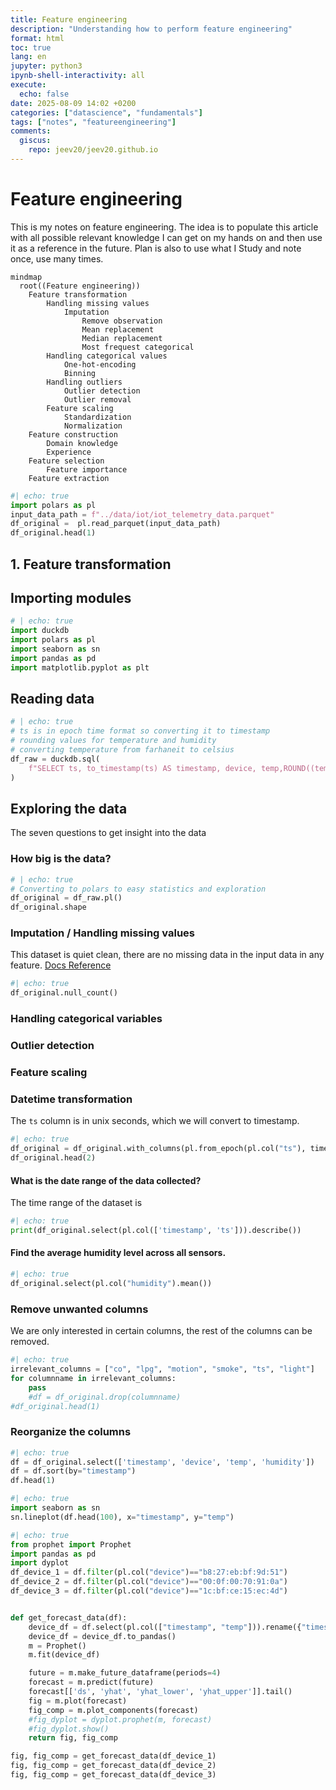 ```yaml
---
title: Feature engineering
description: "Understanding how to perform feature engineering"
format: html
toc: true
lang: en
jupyter: python3
ipynb-shell-interactivity: all
execute:
  echo: false
date: 2025-08-09 14:02 +0200
categories: ["datascience", "fundamentals"]
tags: ["notes", "featureengineering"]
comments:
  giscus:
    repo: jeev20/jeev20.github.io
---
```




# Feature engineering

This is my notes on feature engineering. The idea is to populate this article with all possible relevant knowledge I can get on my hands on and then use it as a reference in the future. Plan is also to use what I Study and note once, use many times.

```mermaid
mindmap
  root((Feature engineering))
    Feature transformation
        Handling missing values
            Imputation
                Remove observation
                Mean replacement
                Median replacement
                Most frequest categorical
        Handling categorical values
            One-hot-encoding
            Binning
        Handling outliers
            Outlier detection
            Outlier removal
        Feature scaling
            Standardization
            Normalization
    Feature construction
        Domain knowledge
        Experience
    Feature selection
        Feature importance 
    Feature extraction
```

```python
#| echo: true
import polars as pl
input_data_path = f"../data/iot/iot_telemetry_data.parquet"
df_original =  pl.read_parquet(input_data_path)
df_original.head(1)
```



## 1. Feature transformation

## Importing modules
```python
# | echo: true
import duckdb
import polars as pl
import seaborn as sn
import pandas as pd
import matplotlib.pyplot as plt
```
## Reading data

```python
# | echo: true
# ts is in epoch time format so converting it to timestamp
# rounding values for temperature and humidity
# converting temperature from farhaneit to celsius
df_raw = duckdb.sql(
    f"SELECT ts, to_timestamp(ts) AS timestamp, device, temp,ROUND((temp - 32) * 5.0 / 9, 4) AS temp_c, ROUND(humidity, 4) AS humidity, lpg, smoke, light FROM '{input_data_path}'"
)
```

## Exploring the data
The seven questions to get insight into the data 

### How big is the data? 

```python
# | echo: true
# Converting to polars to easy statistics and exploration
df_original = df_raw.pl()  
df_original.shape
```




### Imputation / Handling missing values

This dataset is quiet clean, there are no missing data in the input data in any feature. [Docs Reference](https://docs.pola.rs/user-guide/expressions/missing-data/)

```python
#| echo: true
df_original.null_count()
```


### Handling categorical variables

### Outlier detection

### Feature scaling


### Datetime transformation

The `ts` column is in unix seconds, which we will convert to timestamp.

```python
#| echo: true
df_original = df_original.with_columns(pl.from_epoch(pl.col("ts"), time_unit="s").alias("timestamp"))
df_original.head(2)
```



#### What is the date range of the data collected?

The time range of the dataset is

```python
#| echo: true
print(df_original.select(pl.col(['timestamp', 'ts'])).describe())
```


#### Find the average humidity level across all sensors.

```python
#| echo: true
df_original.select(pl.col("humidity").mean())
```


### Remove unwanted columns

We are only interested in certain columns, the rest of the columns can be removed.

```python
#| echo: true
irrelevant_columns = ["co", "lpg", "motion", "smoke", "ts", "light"]
for columnname in irrelevant_columns:
    pass
    #df = df_original.drop(columnname)
#df_original.head(1)
```

### Reorganize the columns

```python
#| echo: true
df = df_original.select(['timestamp', 'device', 'temp', 'humidity'])
df = df.sort(by="timestamp")
df.head(1)
```

```python
#| echo: true
import seaborn as sn
sn.lineplot(df.head(100), x="timestamp", y="temp")

```

```python
#| echo: true
from prophet import Prophet
import pandas as pd
import dyplot
df_device_1 = df.filter(pl.col("device")=="b8:27:eb:bf:9d:51")
df_device_2 = df.filter(pl.col("device")=="00:0f:00:70:91:0a")
df_device_3 = df.filter(pl.col("device")=="1c:bf:ce:15:ec:4d")


def get_forecast_data(df):
    device_df = df.select(pl.col(["timestamp", "temp"])).rename({"timestamp":"ds", "temp":"y"})
    device_df = device_df.to_pandas()
    m = Prophet()
    m.fit(device_df)

    future = m.make_future_dataframe(periods=4)
    forecast = m.predict(future)
    forecast[['ds', 'yhat', 'yhat_lower', 'yhat_upper']].tail()
    fig = m.plot(forecast)
    fig_comp = m.plot_components(forecast)
    #fig_dyplot = dyplot.prophet(m, forecast)
    #fig_dyplot.show()
    return fig, fig_comp

fig, fig_comp = get_forecast_data(df_device_1)
fig, fig_comp = get_forecast_data(df_device_2)
fig, fig_comp = get_forecast_data(df_device_3)
```